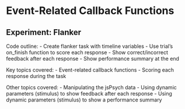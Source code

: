 # Event-Related Callback Functions

## Experiment: Flanker

Code outline:
- Create flanker task with timeline variables
- Use trial's on_finish function to score each response
- Show correct/incorrect feedback after each response
- Show performance summary at the end

Key topics covered:
- Event-related callback functions 
- Scoring each response during the task

Other topics covered: 
- Manipulating the jsPsych data
- Using dynamic parameters (stimulus) to show feedback after each response
- Using dynamic parameters (stimulus) to show a performance summary